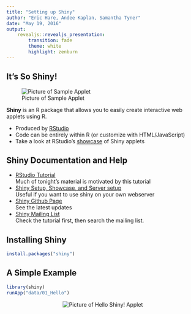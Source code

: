 ```yaml
---
title: "Setting up Shiny"
author: "Eric Hare, Andee Kaplan, Samantha Tyner"
date: "May 19, 2016"
output: 
    revealjs::revealjs_presentation:
        transition: fade
        theme: white
        highlight: zenburn
---
```


## It's So Shiny!

![Picture of Sample Applet](images/SampleAppImage.png)

**Shiny** is an R package that allows you to easily create interactive web applets using R. 

- Produced by [RStudio](http://shiny.rstudio.com)
- Code can be entirely within R (or customize with HTML/JavaScript)
- Take a look at RStudio's [showcase](http://shiny.rstudio.com/gallery/) of Shiny applets

## Shiny Documentation and Help

- [RStudio Tutorial](http://shiny.rstudio.com/tutorial/)  
Much of tonight's material is motivated by this tutorial
- [Shiny Setup, Showcase, and Server setup](http://shiny.rstudio.com)  
Useful if you want to use shiny on your own webserver
- [Shiny Github Page](https://github.com/rstudio/shiny)  
See the latest updates
- [Shiny Mailing List](https://groups.google.com/forum/#!forum/shiny-discuss)  
Check the tutorial first, then search the mailing list.

## Installing Shiny

```r
install.packages("shiny")
```

## A Simple Example

```r
library(shiny)
runApp("data/01_Hello")
```
<center>
<img src="images/HelloShinyScreenshot.png" alt="Picture of Hello Shiny! Applet">
</center>
